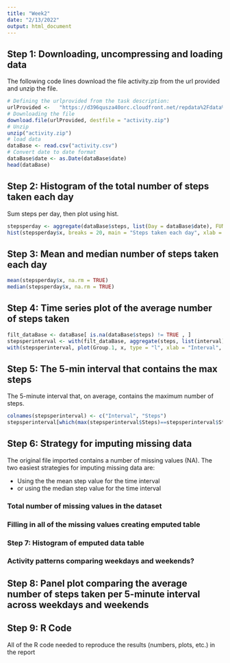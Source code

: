 ```yaml
---
title: "Week2"
date: "2/13/2022"
output: html_document
---
```


## Step 1: Downloading, uncompressing and loading data

The following code lines download the file activity.zip from the url provided and unzip the file. 

```r
# Defining the urlprovided from the task description:
urlProvided <-   "https://d396qusza40orc.cloudfront.net/repdata%2Fdata%2Factivity.zip"
# Downloading the file 
download.file(urlProvided, destfile = "activity.zip")
# Unzip 
unzip("activity.zip")
# load data
dataBase <- read.csv("activity.csv")
# Convert date to date format
dataBase$date <- as.Date(dataBase$date)
head(dataBase)
```
## Step 2: Histogram of the total number of steps taken each day

Sum steps per day, then plot using hist. 

```r
stepsperday <- aggregate(dataBase$steps, list(Day = dataBase$date), FUN = sum )
hist(stepsperday$x, breaks = 20, main = "Steps taken each day", xlab = "Steps by day")
```

## Step 3: Mean and median number of steps taken each day

```r
mean(stepsperday$x, na.rm = TRUE)
median(stepsperday$x, na.rm = TRUE)
```

## Step 4: Time series plot of the average number of steps taken
```r
filt_dataBase <- dataBase[ is.na(dataBase$steps) != TRUE , ]
stepsperinterval <- with(filt_dataBase, aggregate(steps, list(interval), FUN = mean ))
with(stepsperinterval, plot(Group.1, x, type = "l", xlab = "Interval", ylab = "Steps"))

```

## Step 5: The 5-min interval that contains the max steps

The 5-minute interval that, on average, contains the maximum number of steps.

```r
colnames(stepsperinterval) <- c("Interval", "Steps")
stepsperinterval[which(max(stepsperinterval$Steps)==stepsperinterval$Steps),]
```

## Step 6: Strategy for imputing missing data

The original file imported contains a number of missing values (NA). The two easiest strategies for imputing missing data are: 

* Using the the mean step value for the time interval
* or using the median step value for the time interval

### Total number of missing values in the dataset

### Filling in all of the missing values creating emputed table

### Step 7: Histogram of emputed data table

### Activity patterns comparing weekdays and weekends?


## Step 8: Panel plot comparing the average number of steps taken per 5-minute interval across weekdays and weekends

## Step 9: R Code

All of the R code needed to reproduce the results (numbers, plots, etc.) in the report